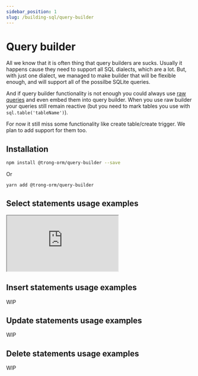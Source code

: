 ```yaml
---
sidebar_position: 1
slug: /building-sql/query-builder
---
```


# Query builder

All we know that it is often thing that query builders are sucks. Usually it happens cause they need to support all SQL dialects, which are a lot.
But, with just one dialect, we managed to make builder that will be flexible enough, and will support all of the possilbe SQLite queries.

And if query builder functionality is not enough you could always use [raw queries](raw) and even embed them into query builder. When you use
raw builder your queries still remain reactive (but you need to mark tables you use with `sql.table('tableName')`).

For now it still miss some functionality like create table/create trigger. We plan to add support for them too.

## Installation

```bash
npm install @trong-orm/query-builder --save
```

Or

```bash
yarn add @trong-orm/query-builder
```

## Select statements usage examples

<iframe
  src="https://codesandbox.io/embed/patient-dream-xcvzn5?fontsize=14&hidenavigation=1&theme=dark&view=editor"
  style={{
    width: "100%",
    height: "500px",
    border: 0,
    "border-radius": "4px",
    overflow: "hidden",
  }}
  title="patient-dream-xcvzn5"
  allow="accelerometer; ambient-light-sensor; camera; encrypted-media; geolocation; gyroscope; hid; microphone; midi; payment; usb; vr; xr-spatial-tracking"
  sandbox="allow-forms allow-modals allow-popups allow-presentation allow-same-origin allow-scripts"
></iframe>

## Insert statements usage examples

WIP

## Update statements usage examples

WIP

## Delete statements usage examples

WIP
